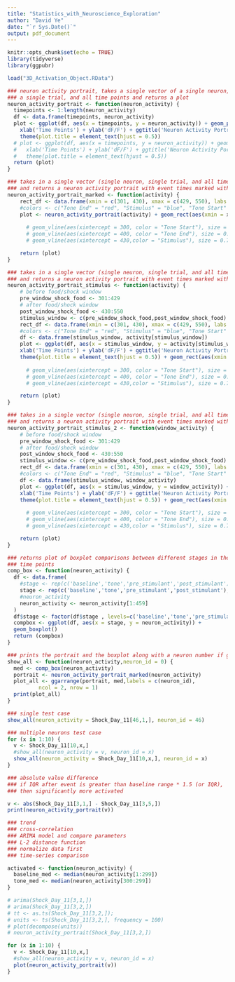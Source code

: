 ```yaml
---
title: "Statistics_with_Neuroscience_Exploration"
author: "David Ye"
date: "`r Sys.Date()`"
output: pdf_document
---
```


```r
knitr::opts_chunk$set(echo = TRUE)
library(tidyverse)
library(ggpubr)
```

```r
load("3D_Activation_Object.RData")
```

```r
### neuron activity portrait, takes a single vector of a single neuron,
### a single trial, and all time points and returns a plot
neuron_activity_portrait <- function(neuron_activity) {
  timepoints <- 1:length(neuron_activity)
  df <- data.frame(timepoints, neuron_activity)
  plot <- ggplot(df, aes(x = timepoints, y = neuron_activity)) + geom_point() +
    xlab('Time Points') + ylab('dF/F') + ggtitle('Neuron Activity Portrait') +
    theme(plot.title = element_text(hjust = 0.5))
  # plot <- ggplot(df, aes(x = timepoints, y = neuron_activity)) + geom_point(shape = 1) +
  #   xlab('Time Points') + ylab('dF/F') + ggtitle('Neuron Activity Portrait') +
  #   theme(plot.title = element_text(hjust = 0.5))
  return (plot)
}
```

```r
### takes in a single vector (single neuron, single trial, and all time points)
### and returns a neuron activity portrait with event times marked with vertical lines
neuron_activity_portrait_marked <- function(activity) {
    rect_df <- data.frame(xmin = c(301, 430), xmax = c(429, 550), labs = c("pre-food", "post-food"))
    #colors <- c("Tone End" = "red", "Stimulus" = "blue", "Tone Start" = "green")
    plot <- neuron_activity_portrait(activity) + geom_rect(aes(xmin = xmin, xmax = xmax, ymin = -Inf, ymax = Inf, fill = labs), alpha = 0.2, data = rect_df, inherit.aes = FALSE) + scale_fill_manual(values = c("blue", "hotpink"), name = c('window'))
      
      # geom_vline(aes(xintercept = 300, color = "Tone Start"), size = 0.75) + 
      # geom_vline(aes(xintercept = 400, color = "Tone End"), size = 0.75) +
      # geom_vline(aes(xintercept = 430,color = "Stimulus"), size = 0.75) + 

    return (plot)
}
```

```r
### takes in a single vector (single neuron, single trial, and all time points)
### and returns a neuron activity portrait with event times marked with vertical lines
neuron_activity_portrait_stimulus <- function(activity) {
    # before food/shock window
    pre_window_shock_food <- 301:429
    # after food/shock window
    post_window_shock_food <- 430:550
    stimulus_window <- c(pre_window_shock_food,post_window_shock_food)
    rect_df <- data.frame(xmin = c(301, 430), xmax = c(429, 550), labs = c("pre-food", "post-food"))
    #colors <- c("Tone End" = "red", "Stimulus" = "blue", "Tone Start" = "green")
    df <- data.frame(stimulus_window, activity[stimulus_window])
    plot <- ggplot(df, aes(x = stimulus_window, y = activity[stimulus_window])) + geom_point() +
    xlab('Time Points') + ylab('dF/F') + ggtitle('Neuron Activity Portrait') +
    theme(plot.title = element_text(hjust = 0.5)) + geom_rect(aes(xmin = xmin, xmax = xmax, ymin = -Inf, ymax = Inf, fill = labs), alpha = 0.2, data = rect_df, inherit.aes = FALSE) + scale_fill_manual(values = c("blue", "hotpink"), name = c('window'))
      
      # geom_vline(aes(xintercept = 300, color = "Tone Start"), size = 0.75) + 
      # geom_vline(aes(xintercept = 400, color = "Tone End"), size = 0.75) +
      # geom_vline(aes(xintercept = 430,color = "Stimulus"), size = 0.75) + 

    return (plot)
}
```

```r
### takes in a single vector (single neuron, single trial, and all time points)
### and returns a neuron activity portrait with event times marked with vertical lines
neuron_activity_portrait_stimulus_2 <- function(window_activity) {
    # before food/shock window
    pre_window_shock_food <- 301:429
    # after food/shock window
    post_window_shock_food <- 430:550
    stimulus_window <- c(pre_window_shock_food,post_window_shock_food)
    rect_df <- data.frame(xmin = c(301, 430), xmax = c(429, 550), labs = c("pre-food", "post-food"))
    #colors <- c("Tone End" = "red", "Stimulus" = "blue", "Tone Start" = "green")
    df <- data.frame(stimulus_window, window_activity)
    plot <- ggplot(df, aes(x = stimulus_window, y = window_activity)) + geom_point() +
    xlab('Time Points') + ylab('dF/F') + ggtitle('Neuron Activity Portrait') +
    theme(plot.title = element_text(hjust = 0.5)) + geom_rect(aes(xmin = xmin, xmax = xmax, ymin = -Inf, ymax = Inf, fill = labs), alpha = 0.2, data = rect_df, inherit.aes = FALSE) + scale_fill_manual(values = c("blue", "hotpink"), name = c('window'))
      
      # geom_vline(aes(xintercept = 300, color = "Tone Start"), size = 0.75) + 
      # geom_vline(aes(xintercept = 400, color = "Tone End"), size = 0.75) +
      # geom_vline(aes(xintercept = 430,color = "Stimulus"), size = 0.75) + 

    return (plot)
}
```



```r
### returns plot of boxplot comparisons between different stages in the
### time points
comp_box <- function(neuron_activity) {
  df <- data.frame(
    #stage <- rep(c('baseline','tone','pre_stimulant','post_stimulant'),times=c(299,100,30,length(neuron_activity)-429)),
    stage <- rep(c('baseline','tone','pre_stimulant','post_stimulant'),times=c(299,100,30,30)),
    #neuron_activity
    neuron_activity <- neuron_activity[1:459]
  )
  df$stage <- factor(df$stage , levels=c('baseline','tone','pre_stimulant','post_stimulant'))
  compbox <- ggplot(df, aes(x = stage, y = neuron_activity)) +
  geom_boxplot()
  return (compbox)
}
```

```r
### prints the portrait and the boxplot along with a neuron number if given
show_all <- function(neuron_activity,neuron_id = 0) {
  med <- comp_box(neuron_activity)
  portrait <- neuron_activity_portrait_marked(neuron_activity)
  plot_all <- ggarrange(portrait, med,labels = c(neuron_id),
          ncol = 2, nrow = 1)
  print(plot_all)
}
```

```r
### single test case
show_all(neuron_activity = Shock_Day_11[46,1,], neuron_id = 46)
```

```r
### multiple neurons test case
for (x in 1:10) {
  v <- Shock_Day_11[10,x,]
  #show_all(neuron_activity = v, neuron_id = x)
  show_all(neuron_activity = Shock_Day_11[10,x,], neuron_id = x)
}
```

```r
### absolute value difference
### if IQR after event is greater than baseline range * 1.5 (or IQR),
### then significantly more activated

v <- abs(Shock_Day_11[3,1,] - Shock_Day_11[3,5,])
print(neuron_activity_portrait(v))
```

```r
### trend
### cross-correlation
### ARIMA model and compare parameters
### L-2 distance function
### normalize data first
### time-series comparison

```

```r
activated <- function(neuron_activity) {
  baseline_med <- median(neuron_activity[1:299])
  tone_med <- median(neuron_activity[300:299])
}
```

```r
# arima(Shock_Day_11[3,1,])
# arima(Shock_Day_11[3,2,])
# tt <- as.ts(Shock_Day_11[3,2,]);
# units <- ts(Shock_Day_11[3,2,], frequency = 100)
# plot(decompose(units))
# neuron_activity_portrait(Shock_Day_11[3,2,])

for (x in 1:10) {
  v <- Shock_Day_11[10,x,]
  #show_all(neuron_activity = v, neuron_id = x)
  plot(neuron_activity_portrait(v))
}
```
